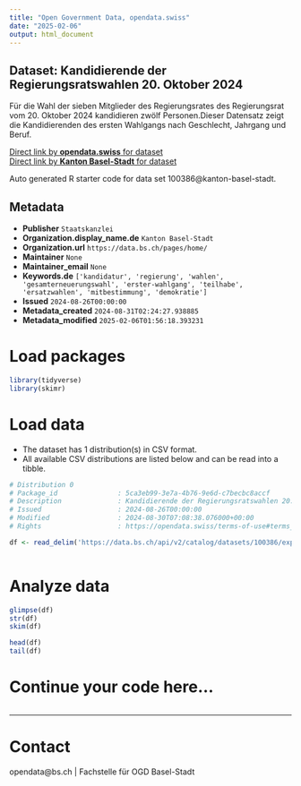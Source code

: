 ```yaml
---
title: "Open Government Data, opendata.swiss"
date: "2025-02-06"
output: html_document
---
```


## Dataset: Kandidierende der Regierungsratswahlen 20. Oktober 2024

Für die Wahl der sieben Mitglieder des Regierungsrates des Regierungsrat vom 20. Oktober 2024 kandidieren zwölf Personen.Dieser Datensatz zeigt die Kandidierenden des ersten Wahlgangs nach Geschlecht, Jahrgang und Beruf.

[Direct link by **opendata.swiss** for dataset](https://opendata.swiss/de/dataset/kandidierende-der-regierungsratswahl-20-oktober-2024)<br>
[Direct link by **Kanton Basel-Stadt** for dataset](https://data.bs.ch/explore/dataset/100386/)

Auto generated R starter code for data set 100386@kanton-basel-stadt.

## Metadata

- **Publisher** `Staatskanzlei`
- **Organization.display_name.de** `Kanton Basel-Stadt`
- **Organization.url** `https://data.bs.ch/pages/home/`
- **Maintainer** `None`
- **Maintainer_email** `None`
- **Keywords.de** `['kandidatur', 'regierung', 'wahlen', 'gesamterneuerungswahl', 'erster-wahlgang', 'teilhabe', 'ersatzwahlen', 'mitbestimmung', 'demokratie']`
- **Issued** `2024-08-26T00:00:00`
- **Metadata_created** `2024-08-31T02:24:27.938885`
- **Metadata_modified** `2025-02-06T01:56:18.393231`


# Load packages

```r

library(tidyverse)
library(skimr)

```

# Load data

-   The dataset has 1 distribution(s) in CSV format.
-   All available CSV distributions are listed below and can be read into a tibble.

```r

# Distribution 0
# Package_id               : 5ca3eb99-3e7a-4b76-9e6d-c7becbc8accf
# Description              : Kandidierende der Regierungsratswahlen 20. Oktober 2024 (csv)
# Issued                   : 2024-08-26T00:00:00
# Modified                 : 2024-08-30T07:08:38.076000+00:00
# Rights                   : https://opendata.swiss/terms-of-use#terms_by

df <- read_delim('https://data.bs.ch/api/v2/catalog/datasets/100386/exports/csv?use_labels=true')



```

# Analyze data

```r

glimpse(df)
str(df)
skim(df)

head(df)
tail(df)

```

# Continue your code here...

```r

```

------------------------------------------------------------------------

# Contact

opendata@bs.ch | Fachstelle für OGD Basel-Stadt

